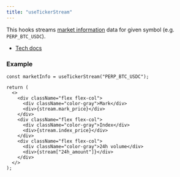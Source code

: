 ```yaml
---
title: "useTickerStream"
---
```


This hooks streams [market information](/sdks/tech-doc/interfaces/orderly_network_types.API.MarketInfo) data for given symbol (e.g. `PERP_BTC_USDC`).

- [Tech docs](/sdks/tech-doc/modules/orderly_network_hooks#usetickerstream)

### Example

```tsx
const marketInfo = useTickerStream("PERP_BTC_USDC");

return (
  <>
    <div className="flex flex-col">
      <div className="color-gray">Mark</div>
      <div>{stream.mark_price}</div>
    </div>
    <div className="flex flex-col">
      <div className="color-gray">Index</div>
      <div>{stream.index_price}</div>
    </div>
    <div className="flex flex-col">
      <div className="color-gray">24h volume</div>
      <div>{stream["24h_amount"]}</div>
    </div>
  </>
);
```
